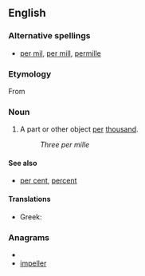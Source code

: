 {{wikipedia}}
==English==

===Alternative spellings===
* [[per mil]], [[per mill]], [[permille]]

===Etymology===
From {{etyl|la}} {{term|per|lang=la}} {{term|mille|mīlle|thousand|lang=la}}

===Noun===
{{en-noun|per mille}}

# A part or other object [[per]] [[thousand]].
#: ''Three per mille''

====See also====
* [[per cent]], [[percent]]

====Translations====
* Greek: {{t|el|τοις χιλίοις|sc=Grek}}

===Anagrams===
* {{alphagram|eeillmpr}}
* [[impeller#English|impeller]]